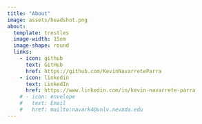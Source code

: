 ```yaml
---
title: "About"
image: assets/headshot.png
about:
  template: trestles
  image-width: 15em
  image-shape: round
  links:
    - icon: github
      text: GitHub
      href: https://github.com/KevinNavarreteParra
    - icon: linkedin
      text: LinkedIn  
      href: https://www.linkedin.com/in/kevin-navarrete-parra
    # - icon: envelope
    #   text: Email
    #   href: mailto:navark4@unlv.nevada.edu
---
```


<!-- ## Political Science Ph.D. Student

I am currently a Ph.D. student at the University of Nevada, Las Vegas, where I study politics in the Department of [Political Science](https://www.unlv.edu/people/kevin-navarrete-parra). My two general areas of interest are international relations and political theory, but I am particularly fascinated by international political economy and the question of justice in political thought.

I am currently working on developing my Ph.D. dissertation, which will focus on Investor-State Dispute Settlement (ISDS). However, my broader interest lies in finding and working within the intersection between theory and practice, between the beautiful, idyllic realm of political philosophy and the exciting, fast-paced world of data science. As such, I am dedicating every spare moment of my cherished time as a graduate student immersing myself in sublime works of political thought and the tantalizing environment of my R console.

## Education & Background

I got a bachelor's degree in political science from the University of Nevada, Las Vegas, where I did my capstone on the philosophical evolution of the political constitution from Ancient Greek thought to modernity. I had the profound pleasure of graduating with a certificate from the [Great Works Academic Program](https://www.unlv.edu/liberalarts/gwac), which afforded me the opportunity to sit and converse with some of history's greatest thinkers, ranging from Thucydides and Plato to Rousseau and Hegel.^[During my time studying the great works, I had the distinct honor of being awarded the Liberal Arts General Scholar award for my essay submission of Jean-Jacques Rousseau's *The Emile*.]

## Personal Interests

In the past, I have dedicated my personal time to volunteering in local organizations, such as [mentoring young kids](https://involvementcenter.unlv.edu/organization/UNLVBuddies) or [walking future service dogs](https://silverstateservicedogs.com/). I also enjoy hiking the gorgeous local trails in Las Vegas--my favorite being the [Goldstrike trail](https://www.alltrails.com/trail/us/nevada/gold-strike-hot-springs-trail) just outside the city. And when I'm home, there's nothing like rewatching my favorite Star Wars movies or reading a good book. -->